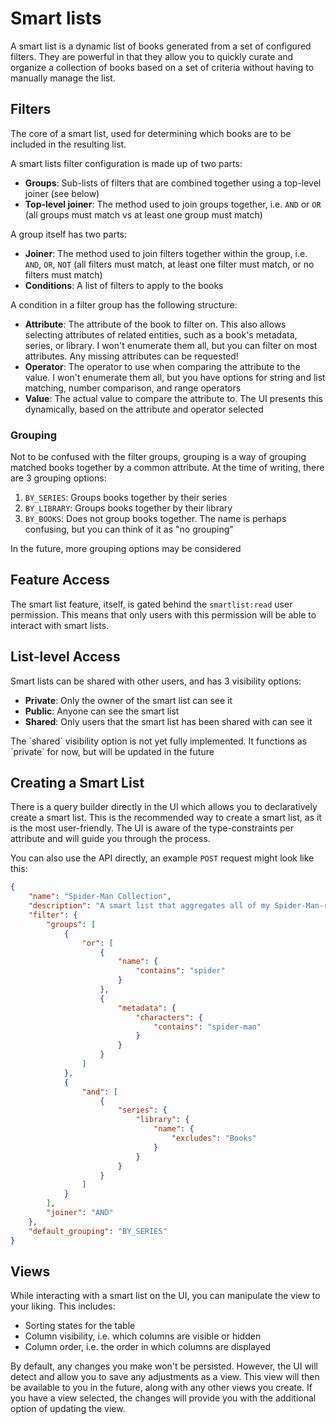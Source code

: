 
# Smart lists

A smart list is a dynamic list of books generated from a set of configured filters. They are powerful in that they allow you to quickly curate and organize a collection of books based on a set of criteria without having to manually manage the list.

## Filters

The core of a smart list, used for determining which books are to be included in the resulting list.

A smart lists filter configuration is made up of two parts:

- **Groups**: Sub-lists of filters that are combined together using a top-level joiner (see below)
- **Top-level joiner**: The method used to join groups together, i.e. `AND` or `OR` (all groups must match vs at least one group must match)

A group itself has two parts:

- **Joiner**: The method used to join filters together within the group, i.e. `AND`, `OR`, `NOT` (all filters must match, at least one filter must match, or no filters must match)
- **Conditions**: A list of filters to apply to the books

A condition in a filter group has the following structure:

- **Attribute**: The attribute of the book to filter on. This also allows selecting attributes of related entities, such as a book's metadata, series, or library. I won't enumerate them all, but you can filter on most attributes. Any missing attributes can be requested!
- **Operator**: The operator to use when comparing the attribute to the value. I won't enumerate them all, but you have options for string and list matching, number comparison, and range operators
- **Value**: The actual value to compare the attribute to. The UI presents this dynamically, based on the attribute and operator selected

### Grouping

Not to be confused with the filter groups, grouping is a way of grouping matched books together by a common attribute. At the time of writing, there are 3 grouping options:

1. `BY_SERIES`: Groups books together by their series
2. `BY_LIBRARY`: Groups books together by their library
3. `BY_BOOKS`: Does not group books together. The name is perhaps confusing, but you can think of it as "no grouping"

In the future, more grouping options may be considered

## Feature Access

The smart list feature, itself, is gated behind the `smartlist:read` user permission. This means that only users with this permission will be able to interact with smart lists.

## List-level Access

Smart lists can be shared with other users, and has 3 visibility options:

- **Private**: Only the owner of the smart list can see it
- **Public**: Anyone can see the smart list
- **Shared**: Only users that the smart list has been shared with can see it

<Callout emoji="🚧">
	The `shared` visibility option is not yet fully implemented. It functions as `private` for now,
	but will be updated in the future
</Callout>

## Creating a Smart List

There is a query builder directly in the UI which allows you to declaratively create a smart list. This is the recommended way to create a smart list, as it is the most user-friendly. The UI is aware of the type-constraints per attribute and will guide you through the process.

You can also use the API directly, an example `POST` request might look like this:

```json
{
	"name": "Spider-Man Collection",
	"description": "A smart list that aggregates all of my Spider-Man-related comics into one place",
	"filter": {
		"groups": [
			{
				"or": [
					{
						"name": {
							"contains": "spider"
						}
					},
					{
						"metadata": {
							"characters": {
								"contains": "spider-man"
							}
						}
					}
				]
			},
			{
				"and": [
					{
						"series": {
							"library": {
								"name": {
									"excludes": "Books"
								}
							}
						}
					}
				]
			}
		],
		"joiner": "AND"
	},
	"default_grouping": "BY_SERIES"
}
```

## Views

While interacting with a smart list on the UI, you can manipulate the view to your liking. This includes:

- Sorting states for the table
- Column visibility, i.e. which columns are visible or hidden
- Column order, i.e. the order in which columns are displayed

By default, any changes you make won't be persisted. However, the UI will detect and allow you to save any adjustments as a view. This view will then be available to you in the future, along with any other views you create. If you have a view selected, the changes will provide you with the additional option of updating the view.
